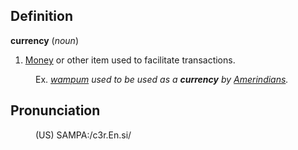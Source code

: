 ==Definition==

<b>currency</b> (<i>noun</i>)
# [[Money]] or other item used to facilitate transactions.
:Ex. <i>[[wampum]] used to be used as a <b>currency</b> by [[Amerindians]].</i>

==Pronunciation==
:(US) SAMPA:/c3r.En.si/